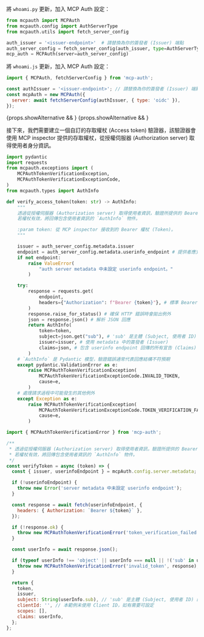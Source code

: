 

<Tabs groupId="sdk">

<TabItem value="python" label="Python">

將 `whoami.py` 更新，加入 MCP Auth 設定：

```python
from mcpauth import MCPAuth
from mcpauth.config import AuthServerType
from mcpauth.utils import fetch_server_config

auth_issuer = '<issuer-endpoint>'  # 請替換為你的簽發者 (Issuer) 端點
auth_server_config = fetch_server_config(auth_issuer, type=AuthServerType.OIDC)
mcp_auth = MCPAuth(server=auth_server_config)
```

</TabItem>
<TabItem value="node" label="Node.js">

將 `whoami.js` 更新，加入 MCP Auth 設定：

```js
import { MCPAuth, fetchServerConfig } from 'mcp-auth';

const authIssuer = '<issuer-endpoint>'; // 請替換為你的簽發者 (Issuer) 端點
const mcpAuth = new MCPAuth({
  server: await fetchServerConfig(authIssuer, { type: 'oidc' }),
});
```

</TabItem>
</Tabs>

{props.showAlternative && <MalformedMetadataTranspilation />}
{props.showAlternative && <ManualMetadataFetching oidc />}

接下來，我們需要建立一個自訂的存取權杖 (Access token) 驗證器，該驗證器會使用 MCP inspector 提供的存取權杖，從授權伺服器 (Authorization server) 取得使用者身分資訊。

<Tabs groupId="sdk">
<TabItem value="python" label="Python">

```python
import pydantic
import requests
from mcpauth.exceptions import (
    MCPAuthTokenVerificationException,
    MCPAuthTokenVerificationExceptionCode,
)
from mcpauth.types import AuthInfo

def verify_access_token(token: str) -> AuthInfo:
    """
    透過從授權伺服器 (Authorization server) 取得使用者資訊，驗證所提供的 Bearer 權杖 (Token)。
    若權杖有效，將回傳包含使用者資訊的 `AuthInfo` 物件。

    :param token: 從 MCP inspector 接收到的 Bearer 權杖 (Token)。
    """

    issuer = auth_server_config.metadata.issuer
    endpoint = auth_server_config.metadata.userinfo_endpoint # 提供者應支援 userinfo endpoint
    if not endpoint:
        raise ValueError(
            "auth server metadata 中未設定 userinfo endpoint。"
        )

    try:
        response = requests.get(
            endpoint,
            headers={"Authorization": f"Bearer {token}"}, # 標準 Bearer 權杖標頭
        )
        response.raise_for_status() # 確保 HTTP 錯誤時會拋出例外
        json = response.json() # 解析 JSON 回應
        return AuthInfo(
            token=token,
            subject=json.get("sub"), # 'sub' 是主體 (Subject, 使用者 ID) 的標準宣告 (Claim)
            issuer=issuer, # 使用 metadata 中的簽發者 (Issuer)
            claims=json, # 包含 userinfo endpoint 回傳的所有宣告 (Claims)
        )
    # `AuthInfo` 是 Pydantic 模型，驗證錯誤通常代表回應結構不符預期
    except pydantic.ValidationError as e:
        raise MCPAuthTokenVerificationException(
            MCPAuthTokenVerificationExceptionCode.INVALID_TOKEN,
            cause=e,
        )
    # 處理請求過程中可能發生的其他例外
    except Exception as e:
        raise MCPAuthTokenVerificationException(
            MCPAuthTokenVerificationExceptionCode.TOKEN_VERIFICATION_FAILED,
            cause=e,
        )
```

</TabItem>
<TabItem value="node" label="Node.js">

```js
import { MCPAuthTokenVerificationError } from 'mcp-auth';

/**
 * 透過從授權伺服器 (Authorization server) 取得使用者資訊，驗證所提供的 Bearer 權杖 (Token)。
 * 若權杖有效，將回傳包含使用者資訊的 `AuthInfo` 物件。
 */
const verifyToken = async (token) => {
  const { issuer, userinfoEndpoint } = mcpAuth.config.server.metadata;

  if (!userinfoEndpoint) {
    throw new Error('server metadata 中未設定 userinfo endpoint');
  }

  const response = await fetch(userinfoEndpoint, {
    headers: { Authorization: `Bearer ${token}` },
  });

  if (!response.ok) {
    throw new MCPAuthTokenVerificationError('token_verification_failed', response);
  }

  const userInfo = await response.json();

  if (typeof userInfo !== 'object' || userInfo === null || !('sub' in userInfo)) {
    throw new MCPAuthTokenVerificationError('invalid_token', response);
  }

  return {
    token,
    issuer,
    subject: String(userInfo.sub), // 'sub' 是主體 (Subject, 使用者 ID) 的標準宣告 (Claim)
    clientId: '', // 本範例未使用 Client ID，如有需要可設定
    scopes: [],
    claims: userInfo,
  };
};
```

</TabItem>
</Tabs>
